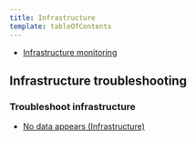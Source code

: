 ```yaml
---
title: Infrastructure
template: tableOfContents
---
```


* [Infrastructure monitoring](/docs/infrastructure)

## Infrastructure troubleshooting

### Troubleshoot infrastructure

* [No data appears (Infrastructure)](/docs/infrastructure/infrastructure-troubleshooting/troubleshoot-infrastructure/no-data-appears-infrastructure)
